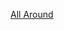 {{Navbox
|name = 奥林匹克运动会体操比赛竞技体操女子个人全能冠军
|title = [[File:Olympic rings.svg|30px]] [[奥林匹克运动会女子体操奖牌得主列表|奥林匹克运动会体操比赛竞技体操女子个人全能冠军]]
|state = {{{state|autocollapse}}}
| titlestyle=background:gold;
| liststyle = text-align:left;
| listclass = plainlist
| list1 = {{div col|colwidth=20em}}
* [[Gymnastics at the 1952 Summer Olympics – Women's artistic individual all-around|1952]]：{{flagicon|URS}} [[Maria Gorokhovskaya]]
* [[Gymnastics at the 1956 Summer Olympics – Women's artistic individual all-around|1956]]：{{flagicon|URS}} [[拉里莎·拉特尼娜]]
* [[Gymnastics at the 1960 Summer Olympics – Women's artistic individual all-around|1960]]：{{flagicon|URS}} [[拉里莎·拉特尼娜]]
* [[Gymnastics at the 1964 Summer Olympics – Women's artistic individual all-around|1964]]：{{flagicon|TCH}} [[維拉·恰斯拉夫斯卡]]
* [[Gymnastics at the 1968 Summer Olympics – Women's artistic individual all-around|1968]]：{{flagicon|TCH}} [[維拉·恰斯拉夫斯卡]]
* [[Gymnastics at the 1972 Summer Olympics – Women's artistic individual all-around|1972]]：{{flagicon|URS}} [[Ludmilla Tourischeva]]
* [[Gymnastics at the 1976 Summer Olympics – Women's artistic individual all-around|1976]]：{{flagicon|ROM|1965}} [[纳迪娅·科马内奇]]
* [[Gymnastics at the 1980 Summer Olympics – Women's artistic individual all-around|1980]]：{{flagicon|URS}} [[Yelena Davydova]]
* [[Gymnastics at the 1984 Summer Olympics – Women's artistic individual all-around|1984]]：{{flagicon|USA}} [[瑪莉·盧·雷頓]]
* [[Gymnastics at the 1988 Summer Olympics – Women's artistic individual all-around|1988]]：{{flagicon|URS}} [[Yelena Shushunova]]
* [[Gymnastics at the 1992 Summer Olympics – Women's artistic individual all-around|1992]]：[[File:Olympic flag.svg|22x20px|border|alt=独联体|link=独联体]] [[塔季扬娜·古楚]]
* [[Gymnastics at the 1996 Summer Olympics – Women's artistic individual all-around|1996]]：{{flagicon|UKR}} [[莉莉婭·波德科帕耶娃]]
* [[Gymnastics at the 2000 Summer Olympics – Women's artistic individual all-around|2000]]：{{flagicon|ROM}} [[西蒙娜·阿默纳尔]]
* [[Gymnastics at the 2004 Summer Olympics – Women's artistic individual all-around|2004]]：{{flagicon|USA}} [[卡莱·帕特森]]
* [[2008年夏季奧林匹克運動會體操比賽－女子個人全能|2008]]：{{flagicon|USA}} [[娜斯佳·柳金]]
* [[2012年夏季奧林匹克運動會體操女子個人全能比賽|2012]]：{{flagicon|USA}} [[加布丽埃勒·道格拉斯]]
* [[2016年夏季奧林匹克運動會體操女子個人全能比賽|2016]]：{{flagicon|USA}} [[西蒙·拜爾斯]]
* [[2020年夏季奧林匹克運動會體操女子個人全能比賽|2020]]：{{flagicon|USA}} [[苏妮萨·李]]

{{div col end}}
}}<noinclude>
{{collapsible option}}
[[Category:奧林匹克運動會體操比賽冠軍模板|All Around]]
</noinclude>